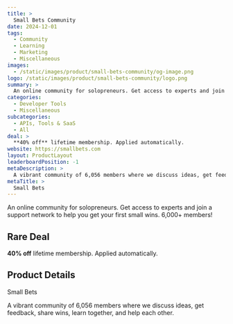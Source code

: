 ```yaml
---
title: >
  Small Bets Community
date: 2024-12-01
tags:
  - Community
  - Learning
  - Marketing
  - Miscellaneous
images:
  - /static/images/product/small-bets-community/og-image.png
logo: /static/images/product/small-bets-community/logo.png
summary: >
  An online community for solopreneurs. Get access to experts and join a support network to help you get your first small wins. 6,000+ members!
categories:
  - Developer Tools
  - Miscellaneous
subcategories:
  - APIs, Tools & SaaS
  - All
deal: >
  **40% off** lifetime membership. Applied automatically.
website: https://smallbets.com
layout: ProductLayout
leaderboardPosition: -1
metaDescription: >
  A vibrant community of 6,056 members where we discuss ideas, get feedback, share wins, learn together, and help each other.
metaTitle: >
  Small Bets
---
```

An online community for solopreneurs. Get access to experts and join a support network to help you get your first small wins. 6,000+ members!

## Rare Deal

**40% off** lifetime membership. Applied automatically.

## Product Details

Small Bets

A vibrant community of 6,056 members where we discuss ideas, get feedback, share wins, learn together, and help each other.
